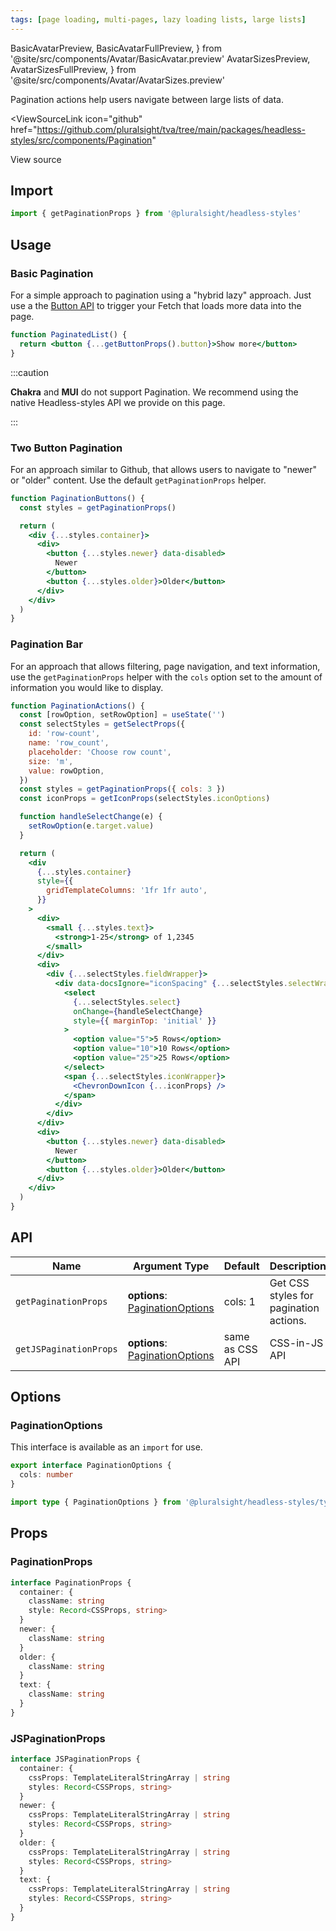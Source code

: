 ```yaml
---
tags: [page loading, multi-pages, lazy loading lists, large lists]
---
```


  BasicAvatarPreview,
  BasicAvatarFullPreview,
} from '@site/src/components/Avatar/BasicAvatar.preview'
  AvatarSizesPreview,
  AvatarSizesFullPreview,
} from '@site/src/components/Avatar/AvatarSizes.preview'

Pagination actions help users navigate between large lists of data.

<ViewSourceLink
  icon="github"
  href="https://github.com/pluralsight/tva/tree/main/packages/headless-styles/src/components/Pagination"
>
  View source
</ViewSourceLink>

## Import

```javascript
import { getPaginationProps } from '@pluralsight/headless-styles'
```

## Usage

### Basic Pagination

For a simple approach to pagination using a "hybrid lazy" approach. Just use a the [Button API](./Button.mdx) to trigger your Fetch that loads more data into the page.

```jsx live
function PaginatedList() {
  return <button {...getButtonProps().button}>Show more</button>
}
```

:::caution

**Chakra** and **MUI** do not support Pagination. We recommend using the native Headless-styles API we provide on this page.

:::

### Two Button Pagination

For an approach similar to Github, that allows users to navigate to "newer" or "older" content. Use the default `getPaginationProps` helper.

```jsx live
function PaginationButtons() {
  const styles = getPaginationProps()

  return (
    <div {...styles.container}>
      <div>
        <button {...styles.newer} data-disabled>
          Newer
        </button>
        <button {...styles.older}>Older</button>
      </div>
    </div>
  )
}
```

### Pagination Bar

For an approach that allows filtering, page navigation, and text information, use the `getPaginationProps` helper with the `cols` option set to the amount of information you would like to display.

```jsx live
function PaginationActions() {
  const [rowOption, setRowOption] = useState('')
  const selectStyles = getSelectProps({
    id: 'row-count',
    name: 'row_count',
    placeholder: 'Choose row count',
    size: 'm',
    value: rowOption,
  })
  const styles = getPaginationProps({ cols: 3 })
  const iconProps = getIconProps(selectStyles.iconOptions)

  function handleSelectChange(e) {
    setRowOption(e.target.value)
  }

  return (
    <div
      {...styles.container}
      style={{
        gridTemplateColumns: '1fr 1fr auto',
      }}
    >
      <div>
        <small {...styles.text}>
          <strong>1-25</strong> of 1,2345
        </small>
      </div>
      <div>
        <div {...selectStyles.fieldWrapper}>
          <div data-docsIgnore="iconSpacing" {...selectStyles.selectWrapper}>
            <select
              {...selectStyles.select}
              onChange={handleSelectChange}
              style={{ marginTop: 'initial' }}
            >
              <option value="5">5 Rows</option>
              <option value="10">10 Rows</option>
              <option value="25">25 Rows</option>
            </select>
            <span {...selectStyles.iconWrapper}>
              <ChevronDownIcon {...iconProps} />
            </span>
          </div>
        </div>
      </div>
      <div>
        <button {...styles.newer} data-disabled>
          Newer
        </button>
        <button {...styles.older}>Older</button>
      </div>
    </div>
  )
}
```

## API

| Name                   | Argument Type                                        | Default         | Description                            |
| ---------------------- | ---------------------------------------------------- | --------------- | -------------------------------------- |
| `getPaginationProps`   | **options**: [PaginationOptions](#paginationOptions) | cols: 1         | Get CSS styles for pagination actions. |
| `getJSPaginationProps` | **options**: [PaginationOptions](#paginationOptions) | same as CSS API | CSS-in-JS API                          |

## Options

### PaginationOptions

This interface is available as an `import` for use.

```typescript
export interface PaginationOptions {
  cols: number
}
```

```typescript title="Import example"
import type { PaginationOptions } from '@pluralsight/headless-styles/types'
```

## Props

### PaginationProps

```typescript
interface PaginationProps {
  container: {
    className: string
    style: Record<CSSProps, string>
  }
  newer: {
    className: string
  }
  older: {
    className: string
  }
  text: {
    className: string
  }
}
```

### JSPaginationProps

```typescript
interface JSPaginationProps {
  container: {
    cssProps: TemplateLiteralStringArray | string
    styles: Record<CSSProps, string>
  }
  newer: {
    cssProps: TemplateLiteralStringArray | string
    styles: Record<CSSProps, string>
  }
  older: {
    cssProps: TemplateLiteralStringArray | string
    styles: Record<CSSProps, string>
  }
  text: {
    cssProps: TemplateLiteralStringArray | string
    styles: Record<CSSProps, string>
  }
}
```
